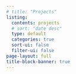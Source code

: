 ```yaml
---
# title: "Projects"
listing:
  contents: projects
  # sort: "date desc"
  type: default
  categories: true
  sort-ui: false
  filter-ui: false
page-layout: full
title-block-banner: true
---
```

